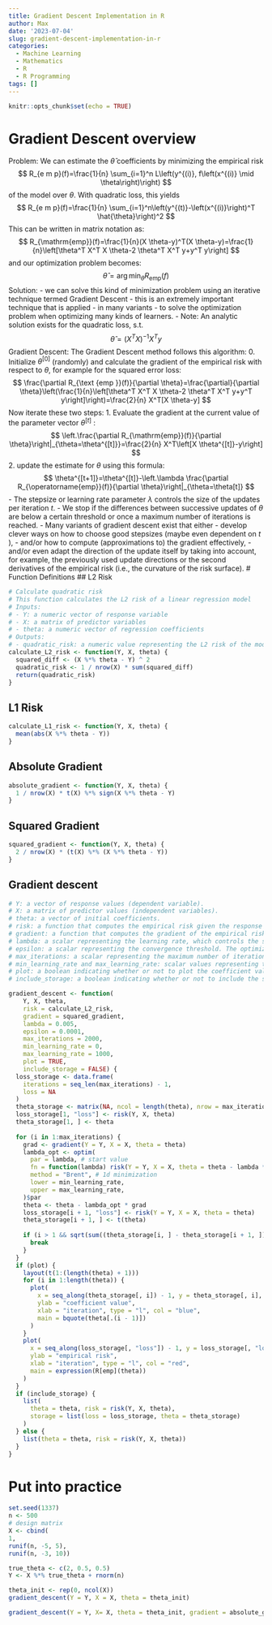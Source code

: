 ```yaml
---
title: Gradient Descent Implementation in R
author: Max
date: '2023-07-04'
slug: gradient-descent-implementation-in-r
categories:
  - Machine Learning
  - Mathematics
  - R
  - R Programming
tags: []
---
```


```r
knitr::opts_chunk$set(echo = TRUE)
```
# Gradient Descent overview
Problem:
We can estimate the $\hat{\theta}$ coefficients by minimizing the empirical risk
$$
R_{e m p}(f)=\frac{1}{n} \sum_{i=1}^n L\left(y^{(i)}, f\left(x^{(i)} \mid \theta\right)\right)
$$
of the model over $\theta$. With quadratic loss, this yields
$$
R_{e m p}(f)=\frac{1}{n} \sum_{i=1}^n\left(y^{(t)}-\left(x^{(i)}\right)^T \hat{\theta}\right)^2
$$
This can be written in matrix notation as:
$$
R_{\mathrm{emp}}(f)=\frac{1}{n}(X \theta-y)^T(X \theta-y)=\frac{1}{n}\left[\theta^T X^T X \theta-2 \theta^T X^T y+y^T y\right]
$$
and our optimization problem becomes:
$$
\hat{\theta}=\arg \min _\theta R_{\mathrm{emp}}(f)
$$
Solution:
- we can solve this kind of minimization problem using an iterative technique termed Gradient Descent
- this is an extremely important technique that is applied - in many variants - to solve the optimization problem when optimizing many kinds of learners.
- Note: An analytic solution exists for the quadratic loss, s.t.
$$
\hat{\theta}=\left(X^T X\right)^{-1} X^T y
$$
Gradient Descent:
The Gradient Descent method follows this algorithm:
0. Initialize $\theta^{[0]}$ (randomly) and calculate the gradient of the empirical risk with respect to $\theta$, for example for the squared error loss:
$$
\frac{\partial R_{\text {emp }}(f)}{\partial \theta}=\frac{\partial}{\partial \theta}\left(\frac{1}{n}\left[\theta^T X^T X \theta-2 \theta^T X^T y+y^T y\right]\right)=\frac{2}{n} X^T[X \theta-y]
$$
Now iterate these two steps:
1. Evaluate the gradient at the current value of the parameter vector $\theta^{[t]}$ :
$$
\left.\frac{\partial R_{\mathrm{emp}}(f)}{\partial \theta}\right|_{\theta=\theta^{[t]}}=\frac{2}{n} X^T\left[X \theta^{[t]}-y\right]
$$
2. update the estimate for $\theta$ using this formula:
$$
\theta^{[t+1]}=\theta^{[t]}-\left.\lambda \frac{\partial R_{\operatorname{emp}}(f)}{\partial \theta}\right|_{\theta=\theta[t]}
$$
- The stepsize or learning rate parameter $\lambda$ controls the size of the updates per iteration $t$.
- We stop if the differences between successive updates of $\theta$ are below a certain threshold or once a maximum number of iterations is reached.
- Many variants of gradient descent exist that either
- develop clever ways on how to choose good stepsizes (maybe even dependent on $t$ ),
- and/or how to compute (approximations to) the gradient effectively,
- and/or even adapt the direction of the update itself by taking into account, for example, the previously used update directions or the second derivatives of the empirical risk (i.e., the curvature of the risk surface).
# Function Definitions
## L2 Risk
```r
# Calculate quadratic risk
# This function calculates the L2 risk of a linear regression model
# Inputs:
# - Y: a numeric vector of response variable
# - X: a matrix of predictor variables
# - theta: a numeric vector of regression coefficients
# Outputs:
# - quadratic_risk: a numeric value representing the L2 risk of the model
calculate_L2_risk <- function(Y, X, theta) {
  squared_diff <- (X %*% theta - Y) ^ 2
  quadratic_risk <- 1 / nrow(X) * sum(squared_diff)
  return(quadratic_risk)
}


```
## L1 Risk
```r
calculate_L1_risk <- function(Y, X, theta) {
  mean(abs(X %*% theta - Y))
}

```
## Absolute Gradient
```r
absolute_gradient <- function(Y, X, theta) {
  1 / nrow(X) * t(X) %*% sign(X %*% theta - Y)
}
```


## Squared Gradient 
```r
squared_gradient <- function(Y, X, theta) {
  2 / nrow(X) * (t(X) %*% (X %*% theta - Y))
}
```

## Gradient descent
```r
# Y: a vector of response values (dependent variable).
# X: a matrix of predictor values (independent variables).
# theta: a vector of initial coefficients.
# risk: a function that computes the empirical risk given the response Y, predictor X, and coefficients theta. The default is risk_quadratic, which computes the squared error loss.
# gradient: a function that computes the gradient of the empirical risk given the response Y, predictor X, and coefficients theta. The default is gradient_quadratic, which computes the gradient of the squared error loss.
# lambda: a scalar representing the learning rate, which controls the step size for each iteration of gradient descent. The default value is 0.005.
# epsilon: a scalar representing the convergence threshold. The optimization algorithm stops when the change in coefficients between two iterations is less than epsilon. The default value is 0.0001.
# max_iterations: a scalar representing the maximum number of iterations allowed for gradient descent. The default value is 2000.
# min_learning_rate and max_learning_rate: scalar values representing the lower and upper bounds of the learning rate. The default values are 0 and 1000, respectively.
# plot: a boolean indicating whether or not to plot the coefficient values and loss function over iterations. The default value is TRUE.
# include_storage: a boolean indicating whether or not to include the storage of loss and coefficient values in the returned object. The default value is FALSE.

gradient_descent <- function(
    Y, X, theta,
    risk = calculate_L2_risk,
    gradient = squared_gradient,
    lambda = 0.005,
    epsilon = 0.0001,
    max_iterations = 2000,
    min_learning_rate = 0,
    max_learning_rate = 1000,
    plot = TRUE,
    include_storage = FALSE) {
  loss_storage <- data.frame(
    iterations = seq_len(max_iterations) - 1,
    loss = NA
  )
  theta_storage <- matrix(NA, ncol = length(theta), nrow = max_iterations + 1)
  loss_storage[1, "loss"] <- risk(Y, X, theta)
  theta_storage[1, ] <- theta
  
  for (i in 1:max_iterations) {
    grad <- gradient(Y = Y, X = X, theta = theta)
    lambda_opt <- optim(
      par = lambda, # start value
      fn = function(lambda) risk(Y = Y, X = X, theta = theta - lambda * grad), # to min
      method = "Brent", # 1d minimization
      lower = min_learning_rate,
      upper = max_learning_rate,
    )$par
    theta <- theta - lambda_opt * grad
    loss_storage[i + 1, "loss"] <- risk(Y = Y, X = X, theta = theta)
    theta_storage[i + 1, ] <- t(theta)
    
    if (i > 1 && sqrt(sum((theta_storage[i, ] - theta_storage[i + 1, ])^2)) < epsilon) {
      break
    }
  }
  if (plot) {
    layout(t(1:(length(theta) + 1)))
    for (i in 1:length(theta)) {
      plot(
        x = seq_along(theta_storage[, i]) - 1, y = theta_storage[, i],
        ylab = "coefficient value",
        xlab = "iteration", type = "l", col = "blue",
        main = bquote(theta[.(i - 1)])
      )
    }
    plot(
      x = seq_along(loss_storage[, "loss"]) - 1, y = loss_storage[, "loss"],
      ylab = "empirical risk",
      xlab = "iteration", type = "l", col = "red",
      main = expression(R[emp](theta))
    )
  }
  if (include_storage) {
    list(
      theta = theta, risk = risk(Y, X, theta),
      storage = list(loss = loss_storage, theta = theta_storage)
    )
  } else {
    list(theta = theta, risk = risk(Y, X, theta))
  }
}

```



# Put into practice
```r
set.seed(1337)
n <- 500
# design matrix
X <- cbind(
1,
runif(n, -5, 5),
runif(n, -3, 10))

true_theta <- c(2, 0.5, 0.5)
Y <- X %*% true_theta + rnorm(n)

theta_init <- rep(0, ncol(X))
gradient_descent(Y = Y, X = X, theta = theta_init)

```

```r
gradient_descent(Y = Y, X= X, theta = theta_init, gradient = absolute_gradient, risk = calculate_L1_risk)
```

